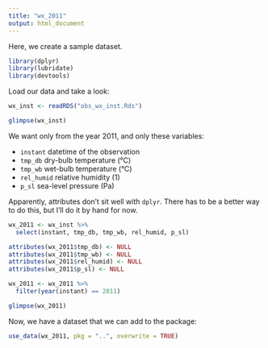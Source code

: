 ```yaml
---
title: "wx_2011"
output: html_document
---
```


Here, we create a sample dataset.

```r
library(dplyr)
library(lubridate)
library(devtools)
```

Load our data and take a look:

```r
wx_inst <- readRDS("obs_wx_inst.Rds")

glimpse(wx_inst)
```

We want only from the year 2011, and only these variables:

* `instant` datetime of the observation
* `tmp_db` dry-bulb temperature (°C)
* `tmp_wb` wet-bulb temperature (°C)
* `rel_humid` relative humidity (1)
* `p_sl` sea-level pressure (Pa)

Apparently, attributes don't sit well with `dplyr`. There has to be a better way to do this, but I'll do it by hand for now.

```r
wx_2011 <- wx_inst %>%
  select(instant, tmp_db, tmp_wb, rel_humid, p_sl) 

attributes(wx_2011$tmp_db) <- NULL
attributes(wx_2011$tmp_wb) <- NULL
attributes(wx_2011$rel_humid) <- NULL
attributes(wx_2011$p_sl) <- NULL

wx_2011 <- wx_2011 %>%
  filter(year(instant) == 2011)

glimpse(wx_2011)
```

Now, we have a dataset that we can add to the package:

```r
use_data(wx_2011, pkg = "..", overwrite = TRUE)
```